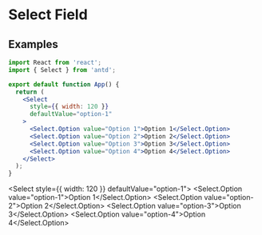 # Select Field

## Examples

```jsx
import React from 'react';
import { Select } from 'antd';

export default function App() {
  return (
    <Select
      style={{ width: 120 }}
      defaultValue="option-1"
    >
      <Select.Option value="Option 1">Option 1</Select.Option>
      <Select.Option value="Option 2">Option 2</Select.Option>
      <Select.Option value="Option 3">Option 3</Select.Option>
      <Select.Option value="Option 4">Option 4</Select.Option>
    </Select>
  );
}
```


<Select style={{ width: 120 }} defaultValue="option-1">
  <Select.Option value="option-1">Option 1</Select.Option>
  <Select.Option value="option-2">Option 2</Select.Option>
  <Select.Option value="option-3">Option 3</Select.Option>
  <Select.Option value="option-4">Option 4</Select.Option>
</Select>

